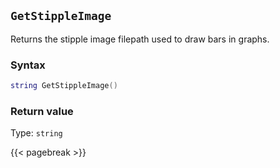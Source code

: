 ## `GetStippleImage`

Returns the stipple image filepath used to draw bars in graphs.

### Syntax {-}

``` .lua
string GetStippleImage()
```


### Return value {-}

Type: `string`


{{< pagebreak >}}